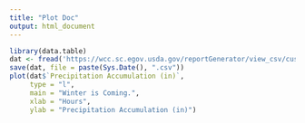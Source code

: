 ```yaml
---
title: "Plot Doc"
output: html_document
---
```


```r
library(data.table)
dat <- fread('https://wcc.sc.egov.usda.gov/reportGenerator/view_csv/customSingleStationReport/hourly/482:MT:SNTL%7Cid=%22%22%7Cname/-167,0/WTEQ::value,SNWD::value,PREC::value,TOBS::value')
save(dat, file = paste(Sys.Date(), ".csv"))
plot(dat$`Precipitation Accumulation (in)`, 
     type = "l", 
     main = "Winter is Coming.", 
     xlab = "Hours", 
     ylab = "Precipitation Accumulation (in)")
```

